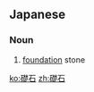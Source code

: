 ==Japanese==
{{ja-kanjitab|そ|せき|yomi=o}}

===Noun===
{{ja-noun|そせき}}

# [[foundation]] stone

[[ko:礎石]]
[[zh:礎石]]